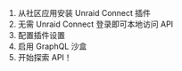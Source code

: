 1. 从社区应用安装 Unraid Connect 插件
2. 无需 Unraid Connect 登录即可本地访问 API
3. 配置插件设置
4. 启用 GraphQL 沙盒
5. 开始探索 API！
